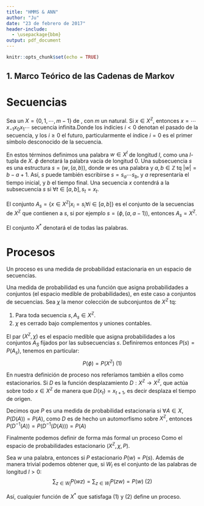 ```yaml
---
title: "HMMS & ANN"
author: "Ju"
date: "23 de febrero de 2017"
header-include:
  - \usepackage{bbm} 
output: pdf_document
---
```


```r
knitr::opts_chunk$set(echo = TRUE)
```

## 1.  Marco Teórico de las Cadenas de Markov 

# Secuencias

Sea un \textit{alfabeto} $X = \{0, 1, \cdots, m-1\}$ de \textit{símbolos}, con $m$ un natural. Si $x \in X^{\mathbb{Z}}$, entonces $x=\cdots x_{-1} x_{0} x_{1} \cdots$ secuencia infinita.Donde los índicies $i<0$ denotan el pasado de la secuencia, y los $i \geq 0$ el futuro, particularmente el índice $i=0$ es el primer símbolo desconocido de la secuencia. 

En estos términos definimos una palabra $w \in X^l$ de longitud $l$, como una $l$-tupla de $X$. $\phi$ denotará la palabra vacía de longitud 0. Una subsecuencia $s$ es una estructura $s = (w, (a,b))$, donde $w$ es una palabra y $a,b \in \mathbb{Z}$ tq $|w|=b-a+1$. Así, $s$ puede también escribirse $s=s_a \cdots s_b$, y $a$ representaría el tiempo inicial, y $b$ el tiempo final. Una secuencia $x$  contendrá a la subsecuencia $s$ si $\forall t \in [a,b], s_t=x_t$. 

El conjunto $A_s = \{x \in X^{\mathbb{Z}} | x_i=s_i \forall i \in [a,b]\}$ es el conjunto de la secuencias de $X^{\mathbb{Z}}$ que contienen a $s$, si por ejemplo $s=(\phi,(a, a-1))$, entonces $A_s=X^{\mathbb{Z}}$.

El conjunto $X^*$ denotará el de todas las palabras.

# Procesos

Un proceso es una medida de probabilidad estacionaria en un espacio de secuencias.

Una medida de probabilidad es una función que asigna probabilidades a conjuntos (el espacio medible de probabilidades), en este caso a conjuntos de secuencias. Sea $\chi$ la menor colección de subconjuntos de $X^{\mathbb{Z}}$ tq:

1. Para toda secuencia $s, A_s \in X^{\mathbb{Z}}$.
2. $\chi$ es cerrado bajo complementos y uniones contables.

El par $(X^{\mathbb{Z}}, \chi)$ es el espacio medible que asigna probabilidades a los conjuntos $A_S$ fijados por las subsecuencias $s$.
Definiremos entonces $P(s)=P(A_s)$, tenemos en particular:
$$
P(\phi)=P(X^{\mathbb{Z}}) \text{         (1)}
$$  

En nuestra definición de proceso nos referíamos también a ellos como estacionarios. Si $D$ es la función desplazamiento $D:X^{\mathbb{Z}}  \rightarrow X^{\mathbb{Z}}$, que actúa sobre todo $x \in X^{\mathbb{Z}}$ de manera que $D(x_t)=x_{t+1}$, es decir desplaza el tiempo de origen.

Decimos que $P$ es una medida de probabilidad estacionaria si $\forall A \in X, P(D(A))=P(A)$, como $D$ es de hecho un automorfismo sobre $X^{\mathbb{Z}}$, entonces $P(D^{-1}(A))=P(D^{-1}(D(A)))=P(A)$ 

Finalmente podemos definir de forma más formal un proceso \textit{Q} Como el espacio de probabilidades estacionario $(X^{\mathbb{Z}}, \chi, P)$.

Sea $w$ una palabra, entonces si $P$ estacionario $P(w)=P(s)$. Además de manera trivial podemos obtener que, si $W_l$ es el conjunto de las palabras de longitud $l>0$:
$$
\sum_{z \in W_l}P(wz)=\sum_{z \in W_l}P(zw)= P(w) \text{          (2)} 
$$

Así, cualquier función de $X^*$ que satisfaga (1) y (2) define un proceso.














